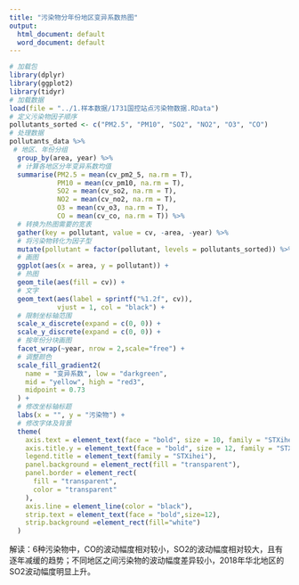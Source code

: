 ```yaml
---
title: "污染物分年份地区变异系数热图"
output:
  html_document: default
  word_document: default
---
```


```r
# 加载包
library(dplyr)
library(ggplot2)
library(tidyr)
# 加载数据
load(file = "../1.样本数据/1731国控站点污染物数据.RData")
# 定义污染物因子顺序
pollutants_sorted <- c("PM2.5", "PM10", "SO2", "NO2", "O3", "CO")
# 处理数据
pollutants_data %>%
 # 地区、年份分组
  group_by(area, year) %>%
  # 计算各地区分年变异系数均值
  summarise(PM2.5 = mean(cv_pm2_5, na.rm = T),
            PM10 = mean(cv_pm10, na.rm = T),
            SO2 = mean(cv_so2, na.rm = T),
            NO2 = mean(cv_no2, na.rm = T),
            O3 = mean(cv_o3, na.rm = T),
            CO = mean(cv_co, na.rm = T)) %>%
  # 转换为热图需要的宽表
  gather(key = pollutant, value = cv, -area, -year) %>%
  # 将污染物转化为因子型
  mutate(pollutant = factor(pollutant, levels = pollutants_sorted)) %>%
  # 画图
  ggplot(aes(x = area, y = pollutant)) +
  # 热图
  geom_tile(aes(fill = cv)) +
  # 文字
  geom_text(aes(label = sprintf("%1.2f", cv)),
            vjust = 1, col = "black") +
  # 限制坐标轴范围
  scale_x_discrete(expand = c(0, 0)) +
  scale_y_discrete(expand = c(0, 0)) +
  # 按年份分块画图
  facet_wrap(~year, nrow = 2,scale="free") +
  # 调整颜色
  scale_fill_gradient2(
    name = "变异系数", low = "darkgreen",
    mid = "yellow", high = "red3",
    midpoint = 0.73
  ) +
  # 修改坐标轴标题
  labs(x = "", y = "污染物") +
  # 修改字体及背景
  theme(
    axis.text = element_text(face = "bold", size = 10, family = "STXihei"),
    axis.title.y = element_text(face = "bold", size = 12, family = "STXihei"),
    legend.title = element_text(family = "STXihei"),
    panel.background = element_rect(fill = "transparent"),
    panel.border = element_rect(
      fill = "transparent",
      color = "transparent"
    ),
    axis.line = element_line(color = "black"),
    strip.text = element_text(face = "bold",size=12),
    strip.background =element_rect(fill="white")
  )
```

解读：6种污染物中，CO的波动幅度相对较小，SO2的波动幅度相对较大，且有逐年减缓的趋势；不同地区之间污染物的波动幅度差异较小，2018年华北地区的SO2波动幅度明显上升。


